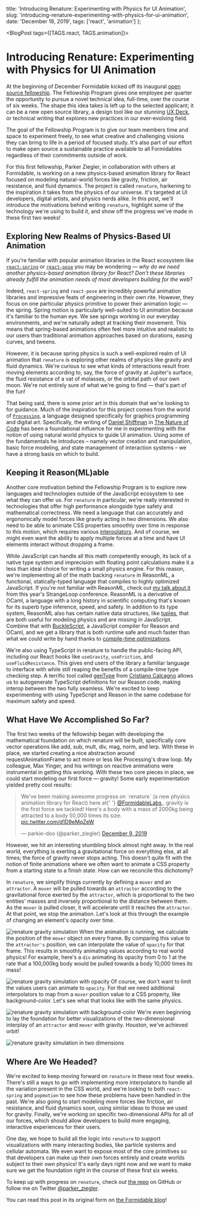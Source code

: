
  title: 'Introducing Renature: Experimenting with Physics for UI Animation',
  slug: 'introducing-renature-experimenting-with-physics-for-ui-animation',
  date: 'December 18, 2019',
  tags: ['react', 'animation']
};

<BlogPost tags={[TAGS.react, TAGS.animation]}>

# Introducing Renature: Experimenting with Physics for UI Animation

At the beginning of December Formidable kicked off its inaugural [open source fellowship](https://formidable.com/blog/2019/fellowship/). The Fellowship Program gives one employee per quarter the opportunity to pursue a novel technical idea, full-time, over the course of six weeks. The shape this idea takes is left up to the selected applicant; it can be a new open source library, a design tool like our stunning [UX Deck](https://formidable.com/blog/2019/ux-deck/), or technical writing that explores new practices in our ever-evolving field.

The goal of the Fellowship Program is to give our team members time and space to experiment freely, to see what creative and challenging visions they can bring to life in a period of focused study. It's also part of our effort to make open source a sustainable practice available to all Formidables regardless of their commitments outside of work.

For this first fellowship, Parker Ziegler, in collaboration with others at Formidable, is working on a new physics-based animation library for React focused on modeling natural-world forces like gravity, friction, air resistance, and fluid dynamics. The project is called `renature`, harkening to the inspiration it takes from the physics of our universe. It's targeted at UI developers, digital artists, and physics nerds alike. In this post, we'll introduce the motivations behind writing `renature`, highlight some of the technology we're using to build it, and show off the progress we've made in these first two weeks!

## Exploring New Realms of Physics-Based UI Animation

If you're familiar with popular animation libraries in the React ecosystem like [`react-spring`](https://www.react-spring.io/) or [`react-pose`](https://popmotion.io/pose/) you may be wondering — _why do we need another physics-based animation library for React? Don't these libraries already fulfill the animation needs of most developers building for the web_?

Indeed, `react-spring` and `react-pose` are incredibly powerful animation libraries and impressive feats of engineering in their own rite. However, they focus on one particular physics primitive to power their animation logic — the spring. Spring motion is particularly well-suited to UI animation because it's familiar to the human eye. We see springs working in our everyday environments, and we're naturally adept at tracking their movement. This means that spring-based animations often feel more intuitive and realistic to our users than traditional animation approaches based on durations, easing curves, and tweens.

However, it is because spring physics is such a well-explored realm of UI animation that `renature` is exploring other realms of physics like gravity and fluid dynamics. We're curious to see what kinds of interactions result from moving elements according to, say, the force of gravity at Jupiter's surface, the fluid resistance of a vat of molasses, or the orbital path of our own moon. We're not entirely sure of what we're going to find — that's part of the fun!

That being said, there is some prior art in this domain that we're looking to for guidance. Much of the inspiration for this project comes from the world of [`Processing`](https://processing.org/), a language designed specifically for graphics programming and digital art. Specifically, the writing of [Daniel Shiffman](https://twitter.com/shiffman) in [The Nature of Code](https://natureofcode.com/) has been a foundational influence for me in experimenting with the notion of using natural world physics to guide UI animation. Using some of the fundamentals he introduces – namely vector creation and manipulation, basic force modeling, and state management of interaction systems – we have a strong basis on which to build.

## Keeping it Reason(ML)able

Another core motivation behind the Fellowship Program is to explore new languages and technologies outside of the JavaScript ecosystem to see what they can offer us. For `renature` in particular, we're really interested in technologies that offer high performance alongside type safety and mathematical correctness. We need a language that can accurately and ergonomically model forces like gravity acting in two dimensions. We also need to be able to animate CSS properties smoothly over time in response to this motion, which requires various [interpolators](https://www.khanacademy.org/partner-content/pixar/animate/parametric-curves/v/animation-5). And of course, we might even want the ability to apply multiple forces at a time and have UI elements interact without dropping a frame.

While JavaScript can handle all this math competently enough, its lack of a native type system and imprecision with floating point calculations make it a less than ideal choice for writing a small physics engine. For this reason, we're implementing all of the math backing `renature` in ReasonML, a functional, statically-typed language that compiles to highly optimized JavaScript. If you're not familiar with ReasonML, check out [my talk about it](https://www.youtube.com/watch?v=ItASl4SdPO0) from this year's StrangeLoop conference. ReasonML is a derivative of OCaml, a language with a long history in scientific computing that's known for its superb type inference, speed, and safety. In addition to its type system, ReasonML also has certain native data structures, like [tuples](https://reasonml.github.io/docs/en/tuple), that are both useful for modeling physics and are missing in JavaScript. Combine that with [BuckleScript](https://bucklescript.github.io/), a JavaScript compiler for Reason and OCaml, and we get a library that is both runtime safe and much faster than what we could write by hand thanks to [compile-time optimizations](https://bucklescript.github.io/docs/en/what-why#compile-time-optimizations).

We're also using TypeScript in renature to handle the public-facing API, including our React hooks like `useGravity`, `useFriction`, and `useFluidResistance`. This gives end users of the library a familiar language to interface with while still reaping the benefits of a compile-time type checking step. A terrific tool called [genType](https://github.com/cristianoc/genType) from [Cristiano Calcagno](https://twitter.com/ccrisccris) allows us to autogenerate TypeScript definitions for our Reason code, making interop between the two fully seamless. We're excited to keep experimenting with using TypeScript and Reason in the same codebase for maximum safety and speed.

## What Have We Accomplished So Far?

The first two weeks of the fellowship began with developing the mathematical foundation on which renature will be built, specifically core vector operations like add, sub, mult, div, mag, norm, and lerp. With these in place, we started creating a nice abstraction around requestAnimationFrame to act more or less like Processing's draw loop. My colleague, Max Yinger, and his writings on reactive animations were instrumental in getting this working. With these two core pieces in place, we could start modeling our first force — gravity! Some early experimentation yielded pretty cool results:

<blockquote class="twitter-tweet">
  <p lang="en" dir="ltr">
    We&#39;ve been making awesome progress on `renature` (a new physics
    animation library for React) here at{' '}
    <a href="https://twitter.com/FormidableLabs?ref_src=twsrc%5Etfw">
      @FormidableLabs
    </a>
    . gravity is the first force we tackled! Here&#39;s a body with a mass of 2000kg
    being attracted to a body 50,000 times its size. <a href="https://t.co/d1D9eMqZeW">pic.twitter.com/d1D9eMqZeW</a>
  </p>
  &mdash; parkie-doo (@parker_ziegler) <a href="https://twitter.com/parker_ziegler/status/1204157892061908993?ref_src=twsrc%5Etfw">December 9, 2019</a>
</blockquote> <script
  async
  src="https://platform.twitter.com/widgets.js"
  charset="utf-8"
></script>

However, we hit an interesting stumbling block almost right away. In the real world, everything is exerting a gravitational force on everything else, at all times; the force of gravity never stops acting. This doesn't quite fit with the notion of finite animations where we often want to animate a CSS property from a starting state to a finish state. How can we reconcile this dichotomy?

In `renature`, we simplify things currently by defining a `mover` and an `attractor`. A `mover` will be pulled towards an `attractor` according to the gravitational force exerted by the `attractor`, which is proportional to the two entities' masses and inversely proportional to the distance between them. As the `mover` is pulled closer, it will accelerate until it reaches the `attractor`. At that point, we stop the animation. Let's look at this through the example of changing an element's opacity over time.

![renature gravity simulation](/thoughts/introducing-renature-experimenting-with-physics-for-ui-animation/gravity-simulation.svg)
When the animation is running, we calculate the position of the `mover` object on every frame. By comparing this value to the `attractor's` position, we can interpolate the value of `opacity` for that frame. This results in smoothly animating values according to real world physics! For example, here's a `div` animating its opacity from 0 to 1 at the rate that a 100,000kg body would be pulled towards a body 10,000 times its mass!

![renature gravity simulation with opacity](/thoughts/introducing-renature-experimenting-with-physics-for-ui-animation/gravity-simulation-opacity.gif)
Of course, we don't want to limit the values users can animate to `opacity`. For that we need additional interpolators to map from a `mover` position value to a CSS property, like background-color. Let's see what that looks like with the same physics.

![renature gravity simulation with background-color](/thoughts/introducing-renature-experimenting-with-physics-for-ui-animation/gravity-simulation-bg-color.gif)
We're even beginning to lay the foundation for better visualizations of the two-dimensional interplay of an `attractor` and `mover` with gravity. Houston, we've achieved orbit!

![renature gravity simulation in two dimensions](/thoughts/introducing-renature-experimenting-with-physics-for-ui-animation/gravity-simulation-2d.gif)

## Where Are We Headed?

We're excited to keep moving forward on `renature` in these next four weeks. There's still a ways to go with implementing more interpolators to handle all the variation present in the CSS world, and we're looking to both `react-spring` and `popmotion` to see how these problems have been handled in the past. We're also going to start modeling more forces like friction, air resistance, and fluid dynamics soon, using similar ideas to those we used for gravity. Finally, we're working on specific two-dimensional APIs for all of our forces, which should allow developers to build more engaging, interactive experiences for their users.

One day, we hope to build all the logic into `renature` to support visualizations with many interacting bodies, like particle systems and cellular automata. We even want to expose most of the core primitives so that developers can make up their own forces entirely and create worlds subject to their own physics! It's early days right now and we want to make sure we get the foundation right in the course of these first six weeks.

To keep up with progress on `renature`, check out [the repo](https://github.com/FormidableLabs/renature) on GitHub or follow me on Twitter [@parker_ziegler](https://twitter.com/parker_ziegler).

You can read this post in its original form on [the Formidable blog](https://formidable.com/blog/2019/renature-intro/)!

</BlogPost>
